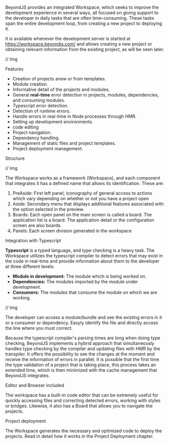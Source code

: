 
<Title>Workspace</Title>

BeyondJS provides an integrated Workspace, which seeks to improve the development experience in several ways, all focused on giving support to the developer in daily tasks that are often time-consuming. These tasks span the entire development loop, from creating a new project to deploying it.

It is available whenever the development server is started at <ELink to="https://workspace.beyondjs.com/">https://workspace.beyondjs.com/</ELink> and allows creating a new project or obtaining relevant information from the existing project, as will be seen later.

// Img

<Subtitle>Features</Subtitle>

-   Creation of projects anew or from templates.
-   Module creation.
-   Informative detail of the projects and modules.
-   General **real-time** error detection in projects, modules, dependencies, and consuming modules.
-   Typescript error detection.
-   Detection of runtime errors.
-   Handle errors in real-time in Node processes through HMR.
-   Setting up development environments.
-   code editing
-   Project navigation.
-   Dependency handling.
-   Management of static files and project templates.
-   Project deployment management.

<Subtitle>Structure</Subtitle>

// Img

The Workspace works as a framework (Workspace), and each component that integrates it has a defined name that allows its identification. These are:

1.  PreAside: First left panel, iconography of general access to actions which vary depending on whether or not you have a project open
2.  Aside: Secondary menu that displays additional features associated with the option selected in the preview.
3.  Boards: Each open panel on the main screen is called a board. The application list is a board. The application detail or the configuration screen are also boards.
4.  Panels: Each screen division generated in the workspace

<Subtitle>Integration with Typescript</Subtitle>

**Typescript** is a typed language, and type checking is a heavy task. The Workspace utilizes the typescript compiler to detect errors that may exist in the code in real-time and provide information about them to the developer at three different levels:

-   **Module in development:** The module which is being worked on.
-   **Dependencies:** The modules imported by the module under development.
-   **Consumers:** The modules that consume the module on which we are working.

// Img

The developer can access a module/bundle and see the existing errors in it or a consumer or dependency. Easyly identify the file and directly access the line where you must correct.

Because the typescript compiler's parsing times are long when doing type checking, BeyondJS implements a hybrid approach that simultaneously handles type checking by the compiler and updating files with HMR by the transpiler. It offers the possibility to see the changes at the moment and receive the information of errors in parallel. It is possible that the first time the type validation of a project that is taking place, this process takes an extended time, which is then minimized with the cache management that BeyondJS integrates.

<Subtitle>Editor and Browser included</Subtitle>

The workspace has a built-in code editor that can be extremely useful for quickly accessing files and correcting detected errors, working with styles or bridges. Likewise, it also has a Board that allows you to navigate the projects.

<Subtitle>Project deployment</Subtitle>

The Workspace generates the necessary and optimized code to deploy the projects. Read in detail how it works in the <Link to="/docs/deployment">Project Deployment chapter.</Link>

